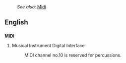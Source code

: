 :''See also:'' [[Midi]]
==English==
==={{initialism}}===
'''MIDI'''

#Musical Instrument Digital Interface
#: MIDI channel no.10 is reserved for percussions. <!-- what about all the others then -->